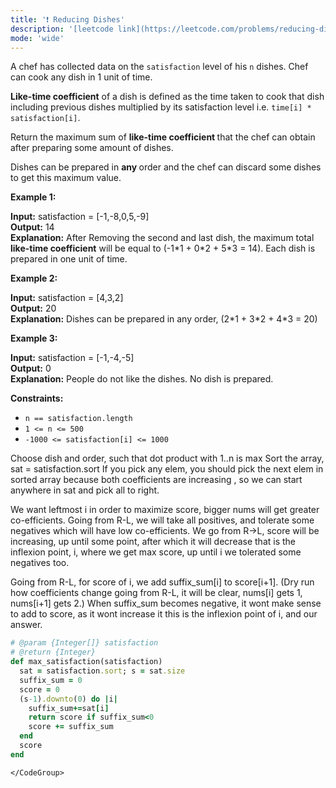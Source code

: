 ```yaml
---
title: '❗️ Reducing Dishes'
description: '[leetcode link](https://leetcode.com/problems/reducing-dishes/description/)'
mode: 'wide'
---
```

<Tabs>
  <Tab title="Question" icon="circle-question" iconType="regular">
    <Card>
      <p>A chef has collected data on the <code>satisfaction</code> level of his <code>n</code> dishes. Chef can cook any dish in 1 unit of time.</p>  <p><strong>Like-time coefficient</strong> of a dish is defined as the time taken to cook that dish including previous dishes multiplied by its satisfaction level i.e. <code>time[i] * satisfaction[i]</code>.</p>  <p>Return the maximum sum of <strong>like-time coefficient </strong>that the chef can obtain after preparing some amount of dishes.</p>  <p>Dishes can be prepared in <strong>any </strong>order and the chef can discard some dishes to get this maximum value.</p>   <p><strong class="example">Example 1:</strong></p>   <strong>Input:</strong> satisfaction = [-1,-8,0,5,-9] <br/> <strong>Output:</strong> 14 <br/> <strong>Explanation:</strong> After Removing the second and last dish, the maximum total <strong>like-time coefficient</strong> will be equal to (-1*1 + 0*2 + 5*3 = 14). Each dish is prepared in one unit of time.  <p><strong class="example">Example 2:</strong></p>   <strong>Input:</strong> satisfaction = [4,3,2] <br/> <strong>Output:</strong> 20 <br/> <strong>Explanation:</strong> Dishes can be prepared in any order, (2*1 + 3*2 + 4*3 = 20)   <p><strong class="example">Example 3:</strong></p>   <strong>Input:</strong> satisfaction = [-1,-4,-5] <br/> <strong>Output:</strong> 0 <br/> <strong>Explanation:</strong> People do not like the dishes. No dish is prepared.    <p><strong>Constraints:</strong></p>  <ul>  <li><code>n == satisfaction.length</code></li>  <li><code>1 &lt;= n &lt;= 500</code></li>  <li><code>-1000 &lt;= satisfaction[i] &lt;= 1000</code></li> </ul> 
    </Card>
  </Tab>
  <Tab title="Solution" icon="lightbulb" iconType="regular" >
    <Card>
      Choose dish and order, such that dot product with 1..n is max
Sort the array, sat = satisfaction.sort
If you pick any elem, you should pick the next elem in sorted array because both coefficients are increasing , so we can start anywhere in sat and pick all to right.

We want leftmost i in order to maximize score, bigger nums will get greater co-efficients.
Going from R-L, we will take all positives, and tolerate some negatives which will have low co-efficients.
We go from R-&gt;L, score will be increasing, up until some point, after which it will decrease that is the inflexion point, i, where we get max score, up until i we tolerated some negatives too.

Going from R-L, for score of i, we add suffix_sum[i] to score[i+1]. (Dry run how coefficients change going from R-L, it will be clear, nums[i] gets 1, nums[i+1] gets 2.)
When suffix_sum becomes negative, it wont make sense to add to score, as it wont increase it
this is the inflexion point of i, and our answer.
    </Card>
  <Expandable title="code">
    <CodeGroup dropdown>
```ruby title="Reducing Dishes" lines
# @param {Integer[]} satisfaction
# @return {Integer}
def max_satisfaction(satisfaction)  
  sat = satisfaction.sort; s = sat.size
  suffix_sum = 0
  score = 0
  (s-1).downto(0) do |i|
    suffix_sum+=sat[i]
    return score if suffix_sum<0
    score += suffix_sum
  end
  score
end
```
    </CodeGroup>
  </Expandable>
  </Tab>
</Tabs>